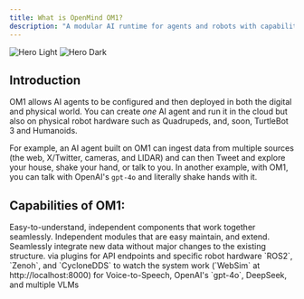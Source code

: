 ```yaml
---
title: What is OpenMind OM1?
description: "A modular AI runtime for agents and robots with capabilities including movement and speech."
---
```


<img
  className="block dark:hidden"
  src="/assets/openmind-intro-cover.png"
  alt="Hero Light"
/>
<img
  className="hidden dark:block"
  src="/assets/openmind-intro-cover.png"
  alt="Hero Dark"
/>


## Introduction
OM1 allows AI agents to be configured and then deployed in both the digital and physical world. You can create *one* AI agent and run it in the cloud but also on physical robot hardware such as Quadrupeds, and, soon, TurtleBot 3 and Humanoids. 

For example, an AI agent built on OM1 can ingest data from multiple sources (the web, X/Twitter, cameras, and LIDAR) and can then Tweet and explore your house, shake your hand, or talk to you. In another example, with OM1, you can talk with OpenAI's `gpt-4o` and literally shake hands with it.

## Capabilities of OM1:

<CardGroup cols={2}>
  <Card
    title=" Simple, modular architecture"
    icon="square-1"
  >
  Easy-to-understand, independent components that work together seamlessly.
   
  </Card>
   <Card
    title="All python "
    icon="square-2"
  >
  Independent modules that are easy maintain, and extend.
  </Card>
   <Card
    title="Easy to add new data inputs "
    icon="square-3"
  >
    Seamlessly integrate new data without major changes to the existing structure.
  </Card>
  <Card
    title="Easy to support new hardware "
    icon="square-4"
  >
   via plugins for API endpoints and specific robot hardware
  </Card>
  <Card
    title="Can be connected to: "
    icon="square-5"
  >
   `ROS2`, `Zenoh`, and `CycloneDDS`
  </Card>
  <Card
    title="Includes a simple web-based debug display "
    icon="square-6"
  >
   to watch the system work (`WebSim` at http://localhost:8000)
  </Card>
  <Card
    title="Preconfigured endpoints"
    icon="square-7"
  >
  for Voice-to-Speech, OpenAI's `gpt-4o`, DeepSeek, and multiple VLMs
  </Card>
  </CardGroup>